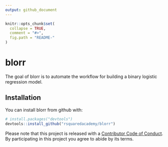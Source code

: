 ```yaml
---
output: github_document
---
```


<!-- README.md is generated from README.Rmd. Please edit that file -->

```r
knitr::opts_chunk$set(
  collapse = TRUE,
  comment = "#>",
  fig.path = "README-"
)
```

# blorr

The goal of blorr is to automate the workflow for building a binary logistic regression model. 

## Installation

You can install blorr from github with:

```r
# install.packages("devtools")
devtools::install_github("rsquaredacademy/blorr")
```


Please note that this project is released with a [Contributor Code of Conduct](CONDUCT.md). By participating in this project you agree to abide by its terms.
